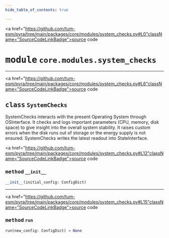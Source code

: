 ```yaml
---
hide_table_of_contents: true

---
```


<!-- markdownlint-disable -->

<a href="https://github.com/tum-esm/pyra/tree/main/packages/core/modules/system_checks.py#L0"className="SourceCodeLinkBadge">source code</a>

# <kbd>module</kbd> `core.modules.system_checks`






---

<a href="https://github.com/tum-esm/pyra/tree/main/packages/core/modules/system_checks.py#L6"className="SourceCodeLinkBadge">source code</a>

## <kbd>class</kbd> `SystemChecks`
SystemChecks interacts with the present Operating System through OSInterface. It checks and logs important parameters (CPU, memory, disk space) to give insight into the overall system stability. It raises custom errors when the disk runs out of storage or the energy supply is not ensured. SystemChecks writes the latest readout into StateInterface. 

<a href="https://github.com/tum-esm/pyra/tree/main/packages/core/modules/system_checks.py#L12"className="SourceCodeLinkBadge">source code</a>

### <kbd>method</kbd> `__init__`

```python
__init__(initial_config: ConfigDict)
```








---

<a href="https://github.com/tum-esm/pyra/tree/main/packages/core/modules/system_checks.py#L15"className="SourceCodeLinkBadge">source code</a>

### <kbd>method</kbd> `run`

```python
run(new_config: ConfigDict) → None
```






